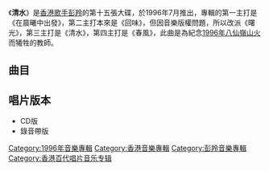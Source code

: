 {{Album infobox | <!-- See Wikipedia:WikiProject_Albums -->
| Name        = 清水
| Type        = [[專輯|專輯]]
| Artist      = [[彭羚|彭羚]]
| Cover       = Cass Phang 清水.jpg
| Released    = 1996年7月
| Recorded    = 1996年
| Producer    = [[杜自持|杜自持]] 
| Genre       = [[粵語流行音樂|粵語流行音樂]]
| Length      = 43:35
| Label       = [[百代唱片_(香港)|百代唱片]]
| Last album  = [[完全因你|完全因你彭羚精選]] <br />(1996年6月)
| This album  = '''清水'''<br />(1996年7月)
| Next album  = [[抱着你的日子|抱着你的日子]] <br />(1996年12月)
}}

《'''清水'''》是[[香港|香港]][[歌手|歌手]][[彭羚|彭羚]]的第十五張大碟，於1996年7月推出，專輯的第一主打是《在晨曦中出發》，第二主打本來是《回味》，但因音樂版權問題，所以改派《曙光》，第三主打是《清水》，第四主打是《春風》，此曲是為紀念[[1996年八仙嶺山火|1996年八仙嶺山火]]而犧牲的教師。

==曲目==
{{Tracklist
| collapsed = 
| headline = 
| font_size = 
| total_length = 43:35

| all_producer = [[杜自持|杜自持]]

| extra_column =

| title1 = 春風
| music1 = [[杜自持|杜自持]]
| lyrics1 = [[林夕|林夕]]
| arranger1 = 杜自持
| longnote1 = 
| length1 = 3:00

| title2 = 曙光
| music2 = [[陳偉堅|陳偉堅]]
| lyrics2 = [[張美賢|張美賢]]
| arranger2 = 杜自持
| longnote2 = 
| length2 = 4:24

| title3 = 天旋地轉
| music3 = [[李偲菘|李偲菘]]
| lyrics3 = [[林振強|林振強]]
| arranger3 = 杜自持<br>[[Robert_Seng|Robert Seng]]
| longnote3 = 
| length3 = 4:15

| title4 = 在晨曦中出發
| music4 = [[葉良俊|葉良俊]]
| lyrics4 = 林夕
| arranger4 = 杜自持
| longnote4 = 「96彭羚完全因你演唱會」主題曲
| length4 = 3:46

| title5 = 熱吻地帶
| music5 = [[芳野藤丸|芳野藤丸]]
| lyrics5 = [[李敏_(香港)|李敏]]
| arranger5 = 杜自持
| longnote5 = 
| length5 = 4:19

| title6 = 生日快樂
| music6 = [[Billy_Chan|Billy Chan]]
| lyrics6 = 林夕
| arranger6 = Billy Chan
| longnote6 = 
| length6 = 3:34

| title7 = 滿天星
| music7 = [[陳曉娟_(作曲人)|陳曉娟]]
| lyrics7 = 張美賢
| arranger7 = [[蘇德華|蘇德華]]
| longnote7 = 
| length7 = 4:13

| title8 = 傷痕纍纍
| music8 = [[巫啟賢|巫啟賢]]
| lyrics8 = [[筆名|筆名]]
| arranger8 = [[王繼康|王繼康]]
| longnote8 = 《淚盡》粵語版
| length8 = 4:39

| title9 = 別想念我
| music9 = [[Marti_Sharron|Marti Sharron]]<br>[[Albert_Hammond|Albert Hammond]]
| lyrics9 = 李敏
| arranger9 = 杜自持
| longnote9 = [[無綫電視|無綫]][[電視劇|電視劇]]《[[孽吻|孽吻]]》主題曲<br>原曲為[[席琳·狄翁|Céline Dion]]的《Just Walk Away》
| length9 = 4:54

| title10 = 清水
| music10 = 葉良俊
| lyrics10 = [[黃偉文|黃偉文]]
| arranger10 = 杜自持
| longnote10 = 
| length10 = 3:36

| title11 = 春風
| music11 = 杜自持
| lyrics11 = 林夕
| arranger11 = 杜自持
| note11 = Accapella
| longnote11 = 
| length11 = 2:50
}}

== 唱片版本 ==
*CD版
*錄音帶版

{{彭羚}}

[[Category:1996年音樂專輯|Category:1996年音樂專輯]]
[[Category:香港音樂專輯|Category:香港音樂專輯]]
[[Category:彭羚音樂專輯|Category:彭羚音樂專輯]]
[[Category:香港百代唱片音乐专辑|Category:香港百代唱片音乐专辑]]